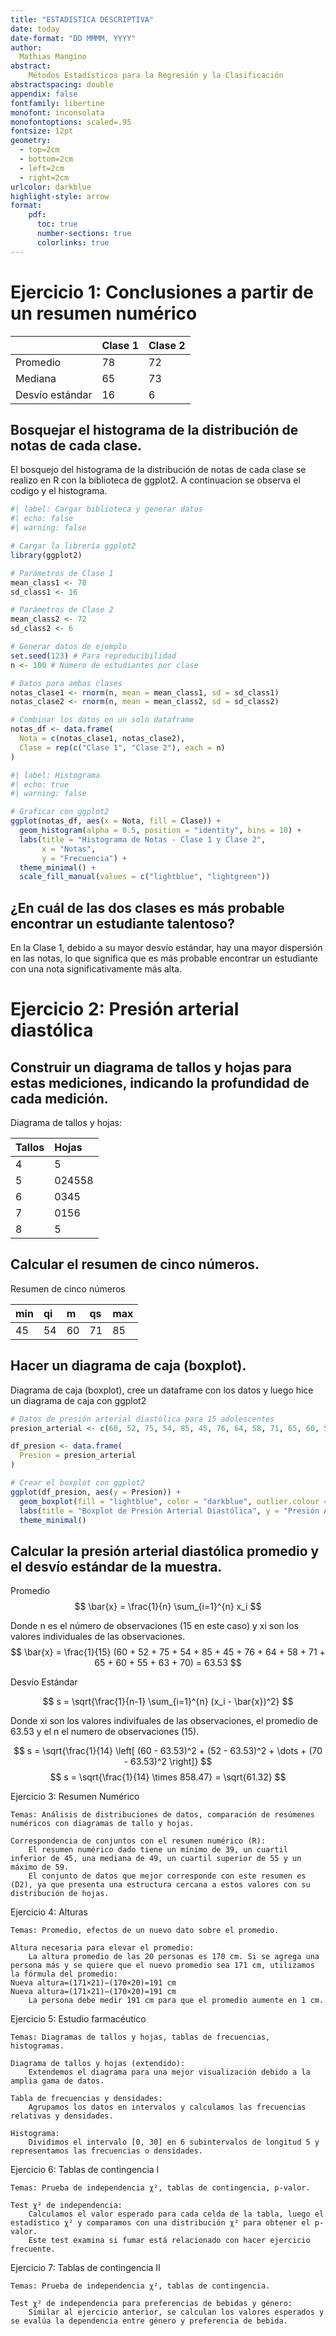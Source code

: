 ```yaml
---
title: "ESTADISTICA DESCRIPTIVA"
date: today
date-format: "DD MMMM, YYYY"
author: 
  Mathias Mangino
abstract:
    Métodos Estadísticos para la Regresión y la Clasificación
abstractspacing: double
appendix: false
fontfamily: libertine
monofont: inconsolata
monofontoptions: scaled=.95
fontsize: 12pt
geometry: 
  - top=2cm
  - bottom=2cm
  - left=2cm
  - right=2cm
urlcolor: darkblue
highlight-style: arrow
format: 
    pdf:
      toc: true
      number-sections: true
      colorlinks: true
---
```


# Ejercicio 1: Conclusiones a partir de un resumen numérico


|                 | Clase 1 | Clase 2 |
|-----------------|:--------|:--------|
| Promedio        | 78      | 72      |
| Mediana         | 65      | 73      |
| Desvío estándar | 16      | 6       |

## Bosquejar el histograma de la distribución de notas de cada clase.

El bosquejo del histograma de la distribución de notas de cada clase se realizo en R con la biblioteca de ggplot2. A continuacion se observa el codigo y el histograma.

```r
#| label: Cargar biblioteca y generar datos
#| echo: false
#| warning: false

# Cargar la librería ggplot2
library(ggplot2)

# Parámetros de Clase 1
mean_class1 <- 78
sd_class1 <- 16

# Parámetros de Clase 2
mean_class2 <- 72
sd_class2 <- 6

# Generar datos de ejemplo
set.seed(123) # Para reproducibilidad
n <- 100 # Número de estudiantes por clase

# Datos para ambas clases
notas_clase1 <- rnorm(n, mean = mean_class1, sd = sd_class1)
notas_clase2 <- rnorm(n, mean = mean_class2, sd = sd_class2)

# Combinar los datos en un solo dataframe
notas_df <- data.frame(
  Nota = c(notas_clase1, notas_clase2),
  Clase = rep(c("Clase 1", "Clase 2"), each = n)
)
```

```r
#| label: Histograma
#| echo: true
#| warning: false

# Graficar con ggplot2
ggplot(notas_df, aes(x = Nota, fill = Clase)) + 
  geom_histogram(alpha = 0.5, position = "identity", bins = 10) +
  labs(title = "Histograma de Notas - Clase 1 y Clase 2",
       x = "Notas",
       y = "Frecuencia") +
  theme_minimal() +
  scale_fill_manual(values = c("lightblue", "lightgreen"))

```

## ¿En cuál de las dos clases es más probable encontrar un estudiante talentoso?
        
En la Clase 1, debido a su mayor desvío estándar, hay una mayor dispersión en las notas, lo que significa que es más probable encontrar un estudiante con una nota significativamente más alta.

# Ejercicio 2: Presión arterial diastólica

## Construir un diagrama de tallos y hojas para estas mediciones, indicando la profundidad de cada medición.

Diagrama de tallos y hojas:

| Tallos | Hojas  |
|--------|:-------|
| 4      | 5      |
| 5      | 024558 |
| 6      | 0345   |
| 7      | 0156   |
| 8      | 5      |

## Calcular el resumen de cinco números.

Resumen de cinco números

| min | qi | m | qs | max |
|:----|:---|:--|:---|:----|
| 45  | 54 |60 | 71 | 85  | 

## Hacer un diagrama de caja (boxplot).

Diagrama de caja (boxplot), cree un dataframe con los datos y luego hice un diagrama de caja con ggplot2

```r
# Datos de presión arterial diastólica para 15 adolescentes
presion_arterial <- c(60, 52, 75, 54, 85, 45, 76, 64, 58, 71, 65, 60, 55, 63, 70)

df_presion <- data.frame(
  Presion = presion_arterial
)

# Crear el boxplot con ggplot2
ggplot(df_presion, aes(y = Presion)) + 
  geom_boxplot(fill = "lightblue", color = "darkblue", outlier.colour = "red", outlier.shape = 16) +
  labs(title = "Boxplot de Presión Arterial Diastólica", y = "Presión Arterial (mm Hg)") +
  theme_minimal()

```

## Calcular la presión arterial diastólica promedio y el desvío estándar de la muestra.

Promedio
$$
\bar{x} = \frac{1}{n} \sum_{i=1}^{n} x_i
$$

Donde n es el número de observaciones (15 en este caso) y xi son los valores individuales de las observaciones.
$$
\bar{x} = \frac{1}{15} (60 + 52 + 75 + 54 + 85 + 45 + 76 + 64 + 58 + 71 + 65 + 60 + 55 + 63 + 70) = 63.53
$$

Desvío Estándar

$$
s = \sqrt{\frac{1}{n-1} \sum_{i=1}^{n} (x_i - \bar{x})^2}
$$

Donde xi son los valores indivifuales de las observaciones, el promedio de 63.53 y el n el numero de observaciones (15).

$$
s = \sqrt{\frac{1}{14} \left[ (60 - 63.53)^2 + (52 - 63.53)^2 + \dots + (70 - 63.53)^2 \right]}
$$
$$
s = \sqrt{\frac{1}{14} \times 858.47} = \sqrt{61.32}
$$

Ejercicio 3: Resumen Numérico

    Temas: Análisis de distribuciones de datos, comparación de resúmenes numéricos con diagramas de tallo y hojas.

    Correspondencia de conjuntos con el resumen numérico (R):
        El resumen numérico dado tiene un mínimo de 39, un cuartil inferior de 45, una mediana de 49, un cuartil superior de 55 y un máximo de 59.
        El conjunto de datos que mejor corresponde con este resumen es (D2), ya que presenta una estructura cercana a estos valores con su distribución de hojas.

Ejercicio 4: Alturas

    Temas: Promedio, efectos de un nuevo dato sobre el promedio.

    Altura necesaria para elevar el promedio:
        La altura promedio de las 20 personas es 170 cm. Si se agrega una persona más y se quiere que el nuevo promedio sea 171 cm, utilizamos la fórmula del promedio:
    Nueva altura=(171×21)−(170×20)=191 cm
    Nueva altura=(171×21)−(170×20)=191 cm
        La persona debe medir 191 cm para que el promedio aumente en 1 cm.

Ejercicio 5: Estudio farmacéutico

    Temas: Diagramas de tallos y hojas, tablas de frecuencias, histogramas.

    Diagrama de tallos y hojas (extendido):
        Extendemos el diagrama para una mejor visualización debido a la amplia gama de datos.

    Tabla de frecuencias y densidades:
        Agrupamos los datos en intervalos y calculamos las frecuencias relativas y densidades.

    Histograma:
        Dividimos el intervalo [0, 30] en 6 subintervalos de longitud 5 y representamos las frecuencias o densidades.

Ejercicio 6: Tablas de contingencia I

    Temas: Prueba de independencia χ², tablas de contingencia, p-valor.

    Test χ² de independencia:
        Calculamos el valor esperado para cada celda de la tabla, luego el estadístico χ² y comparamos con una distribución χ² para obtener el p-valor.
        Este test examina si fumar está relacionado con hacer ejercicio frecuente.

Ejercicio 7: Tablas de contingencia II

    Temas: Prueba de independencia χ², tablas de contingencia.

    Test χ² de independencia para preferencias de bebidas y género:
        Similar al ejercicio anterior, se calculan los valores esperados y se evalúa la dependencia entre género y preferencia de bebida.